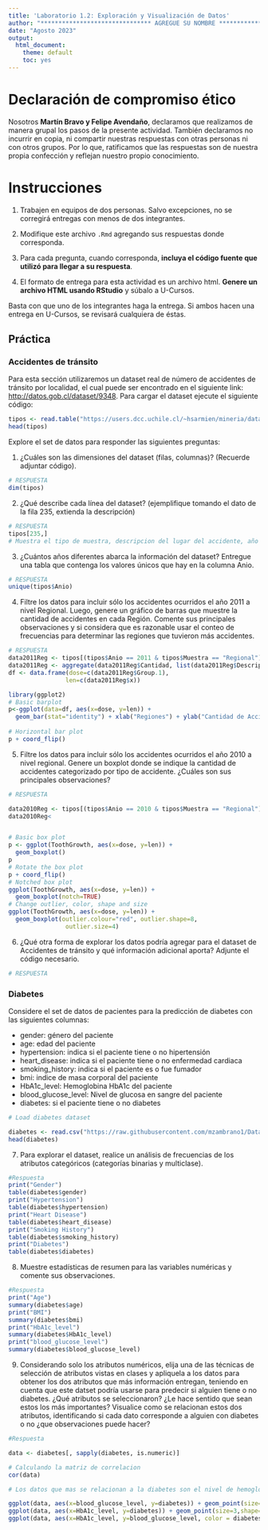 ```yaml
---
title: 'Laboratorio 1.2: Exploración y Visualización de Datos'
author: "******************************* AGREGUE SU NOMBRE *******************************"
date: "Agosto 2023"
output: 
  html_document: 
    theme: default
    toc: yes
---
```


# Declaración de compromiso ético

Nosotros **Martín Bravo y Felipe Avendaño**, declaramos que realizamos de manera grupal los pasos de la presente actividad. También declaramos no incurrir en copia, ni compartir nuestras respuestas con otras personas ni con otros grupos. Por lo que, ratificamos que las respuestas son de nuestra propia confección y reflejan nuestro propio conocimiento.

# Instrucciones

1.  Trabajen en equipos de dos personas. Salvo excepciones, no se corregirá entregas con menos de dos integrantes.

2.  Modifique este archivo `.Rmd` agregando sus respuestas donde corresponda.

3.  Para cada pregunta, cuando corresponda, **incluya el código fuente que utilizó para llegar a su respuesta**.

4.  El formato de entrega para esta actividad es un archivo html. **Genere un archivo HTML usando RStudio** y súbalo a U-Cursos.

Basta con que uno de los integrantes haga la entrega. Si ambos hacen una entrega en U-Cursos, se revisará cualquiera de éstas.


## Práctica

### Accidentes de tránsito

Para esta sección utilizaremos un dataset real de número de accidentes de tránsito por localidad, el cual puede ser encontrado en el siguiente link: <http://datos.gob.cl/dataset/9348>. Para cargar el dataset ejecute el siguiente código:

```r
tipos <- read.table("https://users.dcc.uchile.cl/~hsarmien/mineria/datasets/accidentes_2010_2011.txt")
head(tipos)
```

Explore el set de datos para responder las siguientes preguntas:

1.  ¿Cuáles son las dimensiones del dataset (filas, columnas)? (Recuerde adjuntar código).

```r
# RESPUESTA
dim(tipos)

```

2.  ¿Qué describe cada línea del dataset? (ejemplifique tomando el dato de la fila 235, extienda la descripción)

```r
# RESPUESTA
tipos[235,]
# Muestra el tipo de muestra, descripcion del lugar del accidente, año en que ocurrio, tipo del Accidente, cantidad de accidentes en la comuna

```

3.  ¿Cuántos años diferentes abarca la información del dataset? Entregue una tabla que contenga los valores únicos que hay en la columna Anio.

```r
# RESPUESTA
unique(tipos$Anio)

```

4.  Filtre los datos para incluir sólo los accidentes ocurridos el año 2011 a nivel Regional. Luego, genere un gráfico de barras que muestre la cantidad de accidentes en cada Región. Comente sus principales observaciones y si considera que es razonable usar el conteo de frecuencias para determinar las regiones que tuvieron más accidentes.

```r
# RESPUESTA
data2011Reg <- tipos[(tipos$Anio == 2011 & tipos$Muestra == "Regional"),]
data2011Reg <- aggregate(data2011Reg$Cantidad, list(data2011Reg$Descripcion),sum)
df <- data.frame(dose=c(data2011Reg$Group.1),
                len=c(data2011Reg$x))

library(ggplot2)
# Basic barplot
p<-ggplot(data=df, aes(x=dose, y=len)) +
  geom_bar(stat="identity") + xlab("Regiones") + ylab("Cantidad de Accidentes")
   
# Horizontal bar plot
p + coord_flip()
```

5.  Filtre los datos para incluir sólo los accidentes ocurridos el año 2010 a nivel regional. Genere un boxplot donde se indique la cantidad de accidentes categorizado por tipo de accidente. ¿Cuáles son sus principales observaciones?


```r
# RESPUESTA

data2010Reg <- tipos[(tipos$Anio == 2010 & tipos$Muestra == "Regional"),]
data2010Reg<


# Basic box plot
p <- ggplot(ToothGrowth, aes(x=dose, y=len)) + 
  geom_boxplot()
p
# Rotate the box plot
p + coord_flip()
# Notched box plot
ggplot(ToothGrowth, aes(x=dose, y=len)) + 
  geom_boxplot(notch=TRUE)
# Change outlier, color, shape and size
ggplot(ToothGrowth, aes(x=dose, y=len)) + 
  geom_boxplot(outlier.colour="red", outlier.shape=8,
                outlier.size=4)
```

6.  ¿Qué otra forma de explorar los datos podría agregar para el dataset de Accidentes de tránsito y qué información adicional aporta? Adjunte el código necesario.

```r
# RESPUESTA
```

### Diabetes


Considere el set de datos de pacientes para la predicción de diabetes con las siguientes columnas:

-   gender: género del paciente
-   age: edad del paciente
-   hypertension: indica si el paciente tiene o no hipertensión
-   heart_disease: indica si el paciente tiene o no enfermedad cardiaca
-   smoking_history: indica si el paciente es o fue fumador
-   bmi: indice de masa corporal del paciente
-   HbA1c_level: Hemoglobina HbA1c del paciente
-   blood_glucose_level: Nivel de glucosa en sangre del paciente
-   diabetes: si el paciente tiene o no diabetes


```r
# Load diabetes dataset

diabetes <- read.csv("https://raw.githubusercontent.com/mzambrano1/Datasets-CC5205-otono-2023/master/lab1.2%202023-2/diabetes_prediction_dataset.csv")
head(diabetes)
```

7. Para explorar el dataset, realice un análisis de frecuencias de los atributos categóricos (categorías binarias y multiclase).

```r
#Respuesta
print("Gender")
table(diabetes$gender)
print("Hypertension")
table(diabetes$hypertension)
print("Heart Disease")
table(diabetes$heart_disease)
print("Smoking History")
table(diabetes$smoking_history)
print("Diabetes")
table(diabetes$diabetes)
```
8. Muestre estadísticas de resumen para las variables numéricas y comente sus observaciones. 

```r
#Respuesta
print("Age")
summary(diabetes$age)
print("BMI")
summary(diabetes$bmi)
print("HbA1c_level")
summary(diabetes$HbA1c_level)
print("blood_glucose_level")
summary(diabetes$blood_glucose_level)

```



9. Considerando solo los atributos numéricos, elija una de las técnicas de selección de atributos vistas en clases y apliquela a los datos para obtener los dos atributos que más información entregan, teniendo en cuenta que este datset podría usarse para predecir si alguien tiene o no diabetes. ¿Qué atributos se seleccionaron? ¿Le hace sentido que sean estos los más importantes? Visualice como se relacionan estos dos atributos, identificando si cada dato corresponde a alguien con diabetes o no ¿que observaciones puede hacer?

```r
#Respuesta

data <- diabetes[, sapply(diabetes, is.numeric)]

# Calculando la matriz de correlacion
cor(data)

# Los datos que mas se relacionan a la diabetes son el nivel de hemoglobina HbA1c y glucosa en sangre, lo cual tiene todo el sentido del mundo ya que la gente con diabetes tiene resistencia a la insulina y aumenta el nivel de azucar en sangre

ggplot(data, aes(x=blood_glucose_level, y=diabetes)) + geom_point(size=3,shape=4)
ggplot(data, aes(x=HbA1c_level, y=diabetes)) + geom_point(size=3,shape=4)
ggplot(data, aes(x=HbA1c_level, y=blood_glucose_level, color = diabetes)) + geom_point(size=3,shape=4) 



```





